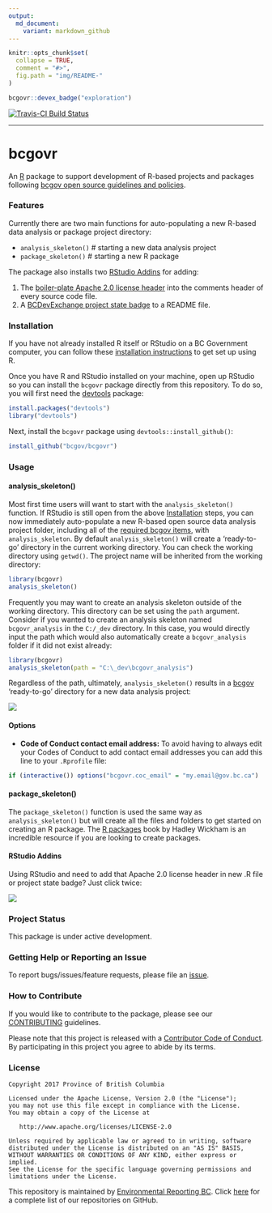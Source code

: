 ```yaml
---
output:
  md_document:
    variant: markdown_github
---
```


<!-- README.md is generated from README.Rmd. Please edit that file -->

```r
knitr::opts_chunk$set(
  collapse = TRUE,
  comment = "#>",
  fig.path = "img/README-"
)
```

```r
bcgovr::devex_badge("exploration")
```

[![Travis-CI Build Status](https://travis-ci.org/bcgov/bcgovr.svg?branch=master)](https://travis-ci.org/bcgov/bcgovr)

---

# bcgovr

An [R](http://r-project.org) package to support development of R-based projects and packages following [bcgov open source guidelines and policies](https://github.com/bcgov/BC-Policy-Framework-For-GitHub).

### Features

Currently there are two main functions for auto-populating a new R-based data analysis or package project directory:

- `analysis_skeleton()` # starting a new data analysis project
- `package_skeleton()` # starting a new R package

The package also installs two [RStudio Addins](https://rstudio.github.io/rstudioaddins/) for adding:

1. The [boiler-plate Apache 2.0 license header](https://github.com/bcgov/BC-Policy-Framework-For-GitHub/blob/master/BC-Open-Source-Development-Employee-Guide/Licenses.md) into the comments header of every source code file.
2. A [BCDevExchange project state badge](https://github.com/BCDevExchange/Our-Project-Docs/blob/master/discussion/projectstates.md) to a README file.


### Installation

If you have not already installed R itself or RStudio on a BC Government computer, you can follow these [installation instructions](https://github.com/bcgov/bcgovr/blob/master/Install_Instructions.md) to get set up using R. 

Once you have R and RStudio installed on your machine, open up RStudio so you can install the `bcgovr` package directly from this repository. To do so, you will 
first need the [devtools](https://github.com/hadley/devtools/) package:

```r
install.packages("devtools")
library("devtools")
```

Next, install the `bcgovr` package using `devtools::install_github()`:

```r
install_github("bcgov/bcgovr")
```


### Usage

#### analysis_skeleton()
Most first time users will want to start with the `analysis_skeleton()` function. If RStudio is still open from the above [Installation] steps, you can now immediately auto-populate a new R-based open source data analysis project folder, including all of the [required bcgov items](https://github.com/bcgov/BC-Policy-Framework-For-GitHub/blob/master/BC-Gov-Org-HowTo/Cheatsheet.md), with `analysis_skeleton`. By default `analysis_skeleton()` will create a 'ready-to-go' directory in the current working directory. You can check the working directory using `getwd()`. The project name will be inherited from the working directory:

```r
library(bcgovr)
analysis_skeleton() 
```

Frequently you may want to create an analysis skeleton outside of the working directory. This directory can be set using the `path` argument. Consider if you wanted to create an analysis skeleton named `bcgovr_analysis` in the `C:/_dev` directory. In this case, you would directly input the path which would also automatically create a `bcgovr_analysis` folder if it did not exist already:

```r
library(bcgovr)
analysis_skeleton(path = "C:\_dev\bcgovr_analysis") 
```

Regardless of the path, ultimately, `analysis_skeleton()` results in a [bcgov](https://github.com/bcgov) 'ready-to-go' directory for a new data analysis project:

![](img/analysis_skeleton_output.PNG)


#### Options

* **Code of Conduct contact email address:** To avoid having to always edit your Codes of Conduct to add contact email addresses you can add this line to your `.Rprofile` file:

```r
if (interactive()) options("bcgovr.coc_email" = "my.email@gov.bc.ca")
```


#### package_skeleton()
The `package_skeleton()` function is used the same way as `analysis_skeleton()` but will create all the files and folders to get started on creating an R package. The [R packages](http://r-pkgs.had.co.nz/) book by Hadley Wickham is an incredible resource if you are looking to create packages.


#### RStudio Addins

Using RStudio and need to add that Apache 2.0 license header in new .R file or project state badge? Just click twice:

![](img/bcgovr_addin_example.gif)


### Project Status

This package is under active development.


### Getting Help or Reporting an Issue

To report bugs/issues/feature requests, please file an [issue](https://github.com/bcgov/bcgovr/issues/).


### How to Contribute

If you would like to contribute to the package, please see our 
[CONTRIBUTING](CONTRIBUTING.md) guidelines.

Please note that this project is released with a [Contributor Code of Conduct](CODE_OF_CONDUCT.md). By participating in this project you agree to abide by its terms.


### License

    Copyright 2017 Province of British Columbia

    Licensed under the Apache License, Version 2.0 (the "License");
    you may not use this file except in compliance with the License.
    You may obtain a copy of the License at 

       http://www.apache.org/licenses/LICENSE-2.0

    Unless required by applicable law or agreed to in writing, software
    distributed under the License is distributed on an "AS IS" BASIS,
    WITHOUT WARRANTIES OR CONDITIONS OF ANY KIND, either express or implied.
    See the License for the specific language governing permissions and
    limitations under the License.

This repository is maintained by [Environmental Reporting BC](http://www2.gov.bc.ca/gov/content?id=FF80E0B985F245CEA62808414D78C41B). Click [here](https://github.com/bcgov/EnvReportBC-RepoList) for a complete list of our repositories on GitHub.
